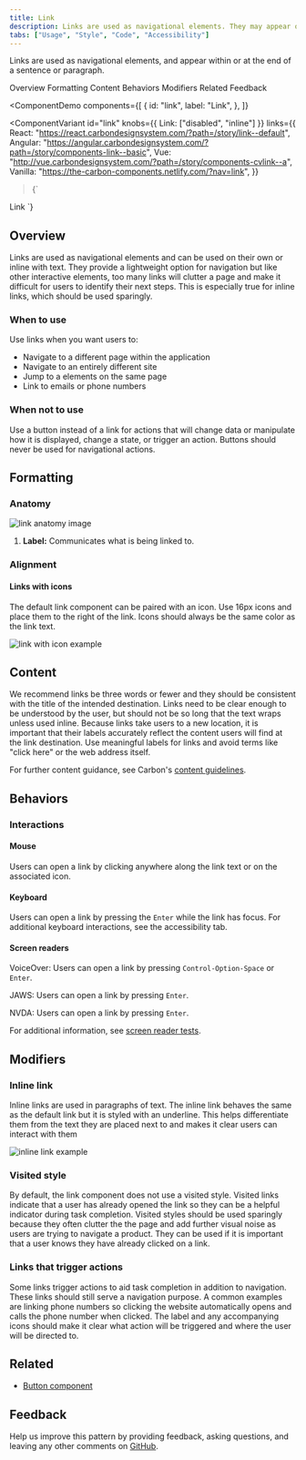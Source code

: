 ```yaml
---
title: Link
description: Links are used as navigational elements. They may appear on their own, within or a sentence or paragraph, or directly following the content.
tabs: ["Usage", "Style", "Code", "Accessibility"]
---
```


<PageDescription>

Links are used as navigational elements, and appear within or at the end of a sentence or paragraph.

</PageDescription>

<AnchorLinks>

<AnchorLink>Overview</AnchorLink>
<AnchorLink>Formatting</AnchorLink>
<AnchorLink>Content</AnchorLink>
<AnchorLink>Behaviors</AnchorLink>
<AnchorLink>Modifiers</AnchorLink>
<AnchorLink>Related</AnchorLink>
<AnchorLink>Feedback</AnchorLink>

</AnchorLinks>

<ComponentDemo
  components={[
    {
      id: "link",
      label: "Link",
    },
  ]}
>
  <ComponentVariant
    id="link"
    knobs={{ Link: ["disabled", "inline"] }}
    links={{
      React: "https://react.carbondesignsystem.com/?path=/story/link--default",
      Angular:
        "https://angular.carbondesignsystem.com/?path=/story/components-link--basic",
      Vue:
        "http://vue.carbondesignsystem.com/?path=/story/components-cvlink--a",
      Vanilla: "https://the-carbon-components.netlify.com/?nav=link",
    }}
  >{`
  <Link href="#">Link</Link>
  `}</ComponentVariant>
</ComponentDemo>

## Overview

Links are used as navigational elements and can be used on their own or inline with text. They provide a lightweight option for navigation but like other interactive elements, too many links will clutter a page and make it difficult for users to identify their next steps. This is especially true for inline links, which should be used sparingly.

### When to use

Use links when you want users to:

- Navigate to a different page within the application
- Navigate to an entirely different site
- Jump to a elements on the same page
- Link to emails or phone numbers

### When not to use

Use a button instead of a link for actions that will change data or manipulate how it is displayed, change a state, or trigger an action. Buttons should never be used for navigational actions.

## Formatting

### Anatomy

<Row>
<Column colLg={8}>

![link anatomy image](images/01_link_anatomy_608.png)

</Column>
</Row>

1. **Label:** Communicates what is being linked to.

### Alignment

#### Links with icons

The default link component can be paired with an icon. Use 16px icons and place them to the right of the link. Icons should always be the same color as the link text.

<Row>
<Column colLg={8}>

![link with icon example](images/02_link_icon_608.png)

</Column>
</Row>

## Content

We recommend links be three words or fewer and they should be consistent with the title of the intended destination. Links need to be clear enough to be understood by the user, but should not be so long that the text wraps unless used inline. Because links take users to a new location, it is important that their labels accurately reflect the content users will find at the link destination. Use meaningful labels for links and avoid terms like "click here" or the web address itself.

For further content guidance, see Carbon's [content guidelines](/guidelines/content/action-labels).

## Behaviors

### Interactions

#### Mouse

Users can open a link by clicking anywhere along the link text or on the associated icon.

#### Keyboard

Users can open a link by pressing the `Enter` while the link has focus. For additional keyboard interactions, see the accessibility tab.

#### Screen readers

VoiceOver: Users can open a link by pressing `Control-Option-Space` or `Enter`.

JAWS: Users can open a link by pressing `Enter`.

NVDA: Users can open a link by pressing `Enter`.

For additional information, see [screen reader tests](accessibility/#macos-screen-reader-tests).

## Modifiers

### Inline link

Inline links are used in paragraphs of text. The inline link behaves the same as the default link but it is styled with an underline. This helps differentiate them from the text they are placed next to and makes it clear users can interact with them

<Row>
<Column colLg={8}>

![inline link example](images/03_link_inline_608.png)

</Column>
</Row>

### Visited style

By default, the link component does not use a visited style. Visited links indicate that a user has already opened the link so they can be a helpful indicator during task completion. Visited styles should be used sparingly because they often clutter the the page and add further visual noise as users are trying to navigate a product. They can be used if it is important that a user knows they have already clicked on a link.

### Links that trigger actions

Some links trigger actions to aid task completion in addition to navigation. These links should still serve a navigation purpose. A common examples are linking phone numbers so clicking the website automatically opens and calls the phone number when clicked. The label and any accompanying icons should make it clear what action will be triggered and where the user will be directed to.

## Related

- [Button component](https://www.carbondesignsystem.com/components/button/usage/)

## Feedback

Help us improve this pattern by providing feedback, asking questions, and leaving any other comments on [GitHub](https://github.com/carbon-design-system/carbon-website/issues/new?assignees=&labels=feedback&template=feedback.md).
